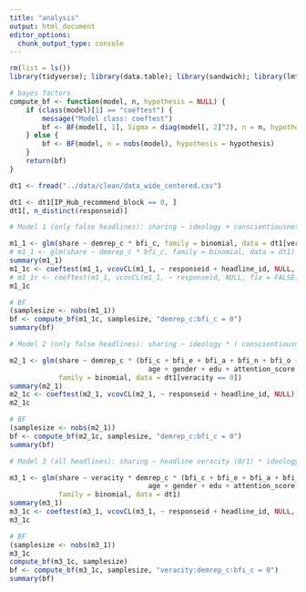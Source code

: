 ```yaml
---
title: "analysis"
output: html_document
editor_options: 
  chunk_output_type: console
---
```


```r
rm(list = ls())
library(tidyverse); library(data.table); library(sandwich); library(lmtest); library(BFpack)
```

```r
# bayes factors
compute_bf <- function(model, n, hypothesis = NULL) {
    if (class(model)[1] == "coeftest") {
        message("Model class: coeftest")
        bf <- BF(model[, 1], Sigma = diag(model[, 2]^2), n = n, hypothesis = hypothesis)
    } else {
        bf <- BF(model, n = nobs(model), hypothesis = hypothesis)
    }
    return(bf)
}
```

```r
dt1 <- fread("../data/clean/data_wide_centered.csv")
```

```r
dt1 <- dt1[IP_Hub_recommend_block == 0, ]
dt1[, n_distinct(responseid)]
```

```r
# Model 1 (only false headlines): sharing ~ ideology + conscientiousness + ideology:conscientiousness

m1_1 <- glm(share ~ demrep_c * bfi_c, family = binomial, data = dt1[veracity == 0])
# m1_1 <- glm(share ~ demrep_c * bfi_c, family = binomial, data = dt1)
summary(m1_1)
m1_1c <- coeftest(m1_1, vcovCL(m1_1, ~ responseid + headline_id, NULL, fix = FALSE))
# m1_1c <- coeftest(m1_1, vcovCL(m1_1, ~ responseid, NULL, fix = FALSE))
m1_1c

# BF
(samplesize <- nobs(m1_1))
bf <- compute_bf(m1_1c, samplesize, "demrep_c:bfi_c = 0")
summary(bf)
```

```r
# Model 2 (only false headlines): sharing ~ ideology * ( conscientiousness + extraversion + agreeableness + negative emotionality + openness + age + gender + education + attentiveness + thinking styles)

m2_1 <- glm(share ~ demrep_c * (bfi_c + bfi_e + bfi_a + bfi_n + bfi_o + 
                                  age + gender + edu + attention_score + ctsq_aot), 
            family = binomial, data = dt1[veracity == 0])
summary(m2_1)
m2_1c <- coeftest(m2_1, vcovCL(m2_1, ~ responseid + headline_id, NULL))
m2_1c

# BF
(samplesize <- nobs(m2_1))
bf <- compute_bf(m2_1c, samplesize, "demrep_c:bfi_c = 0")
summary(bf)
```

```r
# Model 3 (all headlines): sharing ~ headline veracity (0/1) * ideology * ( conscientiousness + extraversion + agreeableness + negative emotionality + openness + age + gender + education + liberal-leaning-news [0/1] + conservative-leaning-news [0/1] + attentiveness + thinking styles )

m3_1 <- glm(share ~ veracity * demrep_c * (bfi_c + bfi_e + bfi_a + bfi_n + bfi_o + 
                                  age + gender + edu + attention_score + ctsq_aot), 
            family = binomial, data = dt1)
summary(m3_1)
m3_1c <- coeftest(m3_1, vcovCL(m3_1, ~ responseid + headline_id, NULL, fix = TRUE))
m3_1c

# BF
(samplesize <- nobs(m3_1))
m3_1c
compute_bf(m3_1c, samplesize)
bf <- compute_bf(m3_1c, samplesize, "veracity:demrep_c:bfi_c = 0")
summary(bf)
```
